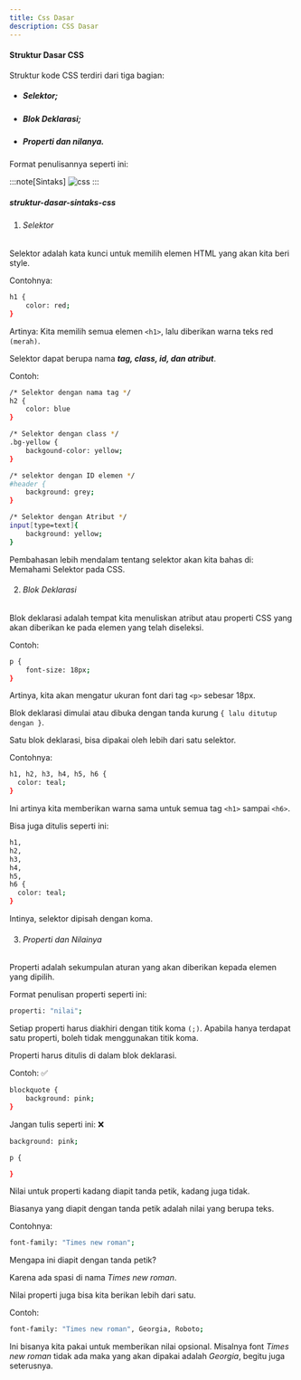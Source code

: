```yaml
---
title: Css Dasar
description: CSS Dasar
---
```



#### Struktur Dasar CSS

Struktur kode CSS terdiri dari tiga bagian:

- ##### Selektor;
- ##### Blok Deklarasi;
- ##### Properti dan nilanya.


Format penulisannya seperti ini:

:::note[Sintaks]
<img src={sintaks.src} alt="css" />
:::

##### struktur-dasar-sintaks-css

1. ###### Selektor

Selektor adalah kata kunci untuk memilih elemen HTML yang akan kita beri style.

Contohnya:

```sh
h1 {
    color: red;
}
```

Artinya: Kita memilih semua elemen ```<h1>```, lalu diberikan warna teks red ```(merah)```.

Selektor dapat berupa nama ***tag, class, id, dan atribut***.

Contoh:

```sh
/* Selektor dengan nama tag */
h2 {
    color: blue
}

/* Selektor dengan class */
.bg-yellow {
    backgound-color: yellow;
}

/* selektor dengan ID elemen */
#header {
    background: grey;
}

/* Selektor dengan Atribut */
input[type=text]{
    background: yellow;
}
```

Pembahasan lebih mendalam tentang selektor akan kita bahas di: Memahami Selektor pada CSS.

2. ###### Blok Deklarasi

Blok deklarasi adalah tempat kita menuliskan atribut atau properti CSS yang akan diberikan ke pada elemen yang telah diseleksi.

Contoh:

```sh
p {
    font-size: 18px;
}
```

Artinya, kita akan mengatur ukuran font dari tag ```<p>``` sebesar 18px.

Blok deklarasi dimulai atau dibuka dengan tanda kurung ```{ lalu ditutup dengan }```.

Satu blok deklarasi, bisa dipakai oleh lebih dari satu selektor.

Contohnya:

```sh
h1, h2, h3, h4, h5, h6 {
  color: teal;
}
```

Ini artinya kita memberikan warna sama untuk semua tag ```<h1>``` sampai ```<h6>```.

Bisa juga ditulis seperti ini:

```sh
h1,
h2, 
h3, 
h4, 
h5, 
h6 {
  color: teal;
}
```

Intinya, selektor dipisah dengan koma.

3. ###### Properti dan Nilainya

Properti adalah sekumpulan aturan yang akan diberikan kepada elemen yang dipilih.

Format penulisan properti seperti ini:

```sh
properti: "nilai";
```

Setiap properti harus diakhiri dengan titik koma ```(;)```. Apabila hanya terdapat satu properti, boleh tidak menggunakan titik koma.

Properti harus ditulis di dalam blok deklarasi.

Contoh: ✅

```sh
blockquote {
    background: pink;
}
```

Jangan tulis seperti ini: ❌

```sh
background: pink;

p {

}
```

Nilai untuk properti kadang diapit tanda petik, kadang juga tidak.

Biasanya yang diapit dengan tanda petik adalah nilai yang berupa teks.

Contohnya:

```sh
font-family: "Times new roman";
```

Mengapa ini diapit dengan tanda petik?

Karena ada spasi di nama *Times new roman*.

Nilai properti juga bisa kita berikan lebih dari satu.

Contoh:

```sh
font-family: "Times new roman", Georgia, Roboto;
```

Ini bisanya kita pakai untuk memberikan nilai opsional. Misalnya font *Times new roman* tidak ada maka yang akan dipakai adalah *Georgia*, begitu juga seterusnya.